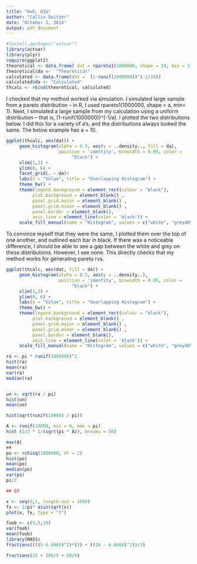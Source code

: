 ```yaml
---
title: "Hw5, Q1b"
author: "Callin Switzer"
date: "October 5, 2014"
output: pdf_document
---
```


```r
#install.packages("actuar")
library(actuar)
library(plyr)
require(ggplot2)
theoretical <- data.frame( dat = rpareto1(1000000, shape = 10, min = 1))
theoretical$da <-  "Theoretical"
calculated <- data.frame(dat =  (1-runif(1000000))^(-1/10))
calculated$da <- "Calculated"
thcalc <- rbind(theoretical, calculated)

```
I checked that my method worked via simulation.  I simulated large sample from a pareto distribution -- in R, I used rpareto1(1000000, shape = a, min= 1). Next, I simulated a large sample from my calculation using a uniform distribution -- that is, (1-runif(1000000))^(-1/a).  I plotted the two distributions below.  I did this for a variety of a's, and the distributions always looked the same.  The below example has a = 10.

```r
ggplot(thcalc, aes(dat)) + 
     geom_histogram(alpha = 0.5, aes(y = ..density.., fill = da), 
                    position = 'identity', binwidth = 0.05, color = 
                         "black") + 
     xlim(1,2) +
     ylim(0, 6) + 
     facet_grid(. ~ da)+
     labs(x = "Value", title = "Overlapping Histogram") +
     theme_bw() +
     theme(legend.background = element_rect(colour = "black"),
          plot.background = element_blank() ,
          panel.grid.major = element_blank() ,
          panel.grid.minor = element_blank() ,
          panel.border = element_blank(),
          axis.line = element_line(color = 'black')) +
     scale_fill_manual(name = "Histogram", values = c("white", "grey40")) 
```

To convince myself that they were the same, I plotted them over the top of one another, and outlined each bar in black.  If there was a noticeable difference, I should be able to see a gap between the white and grey on these distributions.  However, I see none.  This directly checks that my method works for generating pareto rvs.

```r
ggplot(thcalc, aes(dat, fill = da)) + 
     geom_histogram(alpha = 0.5, aes(y = ..density..), 
                    position = 'identity', binwidth = 0.05, color = 
                         "black") + 
     xlim(1,2) +
     ylim(0, 6) + 
     labs(x = "Value", title = "Overlapping Histogram") +
     theme_bw() +
     theme(legend.background = element_rect(colour = "black"),
          plot.background = element_blank() ,
          panel.grid.major = element_blank() ,
          panel.grid.minor = element_blank() ,
          panel.border = element_blank(),
          axis.line = element_line(color = 'black')) +
     scale_fill_manual(name = "Histogram", values = c("white", "grey40"))  

```


\newpage

```r
ra <- pi * runif(1000000)^2
hist(ra)
mean(ra)
var(ra)
median(ra)


un <- sqrt(ra / pi)
hist(un)
mean(un)

hist(sqrt(runif(10000) / pi))

A <- runif(10000, min = 0, max = pi)
hist (1/2 * 1/(sqrt(pi * A)), breaks = 50)

max(A)
##
po <- rchisq(1000000, df = 2)
hist(po)
mean(po)
median(po)
var(po)
pi/2
```


```r
## Q3

x <- seq(0,1, length.out = 1000)
fx <- 2/pi* asin(sqrt(x))
plot(x, fx, type = "l")

foob <- c(5,5,10)
var(foob)
mean(foob)
library(MASS)
fractions((((5-6.6666)^2)*(2) + ((10 - 6.6666)^2))/3)

fractions(25 + 100/9 + 50/9)
```